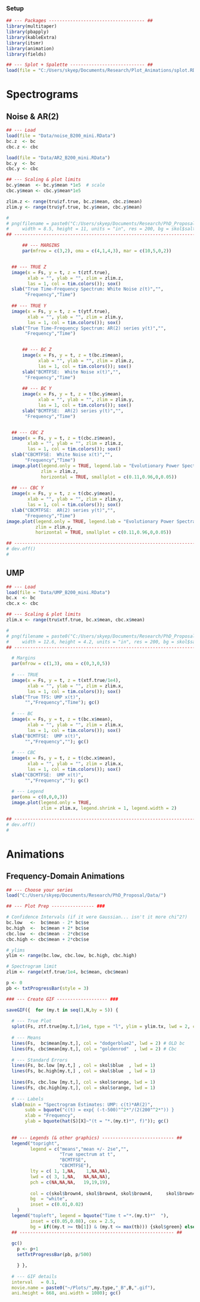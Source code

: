 ### Setup

```r
## --- Packages ------------------------------------ ##
library(multitaper)
library(pbapply)
library(kableExtra)
library(itsmr)
library(animation)
library(fields)

## --- Splot + Spalette ---------------------------- ##
load(file = "C:/Users/skyep/Documents/Research/Plot_Animations/splot.RData")
```




# Spectrograms

## Noise \& AR(2)

```r
## --- Load 
load(file = "Data/noise_B200_mini.RData")
bc.z  <- bc
cbc.z <- cbc

load(file = "Data/AR2_B200_mini.RData")
bc.y  <- bc
cbc.y <- cbc

## --- Scaling & plot limits
bc.y$mean  <- bc.y$mean *1e5  # scale
cbc.y$mean <- cbc.y$mean*1e5

zlim.z <- range(tru$zf.true, bc.z$mean, cbc.z$mean)
zlim.y <- range(tru$yf.true, bc.y$mean, cbc.y$mean)
```

```r
# 
# png(filename = paste0("C:/Users/skyep/Documents/Research/PhD_Proposal/Plots/sgrams_Noise-AR2_B",B,".png"),
#     width = 8.5, height = 11, units = "in", res = 200, bg = skol$salt, pointsize = 8)
## ----------------------------------------------------------------------------------

      ## --- MARGINS
      par(mfrow = c(3,2), oma = c(4,1,4,3), mar = c(10,5,0,2))


  ## --- TRUE Z 
  image(x = Fs, y = t, z = t(ztf.true),
        xlab = "", ylab = "", zlim = zlim.z,
        las = 1, col = tim.colors()); sox()
  slab("True Time-Frequency Spectrum: White Noise z(t)","",
       "Frequency","Time")
  
  ## --- TRUE Y
  image(x = Fs, y = t, z = t(ytf.true),
        xlab = "", ylab = "", zlim = zlim.y,
        las = 1, col = tim.colors()); sox()
  slab("True Time-Frequency Spectrum: AR(2) series y(t)","",
       "Frequency","Time")


      ## --- BC Z
      image(x = Fs, y = t, z = t(bc.z$mean),
            xlab = "", ylab = "", zlim = zlim.z,
            las = 1, col = tim.colors()); sox()
      slab("BCMTFSE:  White Noise x(t)","",
       "Frequency","Time")
      
      ## --- BC Y
      image(x = Fs, y = t, z = t(bc.y$mean),
            xlab = "", ylab = "", zlim = zlim.y,
            las = 1, col = tim.colors()); sox()
      slab("BCMTFSE:  AR(2) series y(t)","",
       "Frequency","Time")


  ## --- CBC Z
  image(x = Fs, y = t, z = t(cbc.z$mean),
        xlab = "", ylab = "", zlim = zlim.z,
        las = 1, col = tim.colors()); sox()
  slab("CBCMTFSE:  White Noise x(t)","",
       "Frequency","Time")
  image.plot(legend.only = TRUE, legend.lab = "Evolutionary Power Spectral Density", legend.line = 1,
             zlim = zlim.z,
             horizontal = TRUE, smallplot = c(0.11,0.96,0,0.05))
  
  ## --- CBC Y
  image(x = Fs, y = t, z = t(cbc.y$mean),
        xlab = "", ylab = "", zlim = zlim.y,
        las = 1, col = tim.colors()); sox()
  slab("CBCMTFSE:  AR(2) series y(t)","",
       "Frequency","Time")
image.plot(legend.only = TRUE, legend.lab = "Evolutionary Power Spectral Density", legend.line = 1,
           zlim = zlim.y,
           horizontal = TRUE, smallplot = c(0.11,0.96,0,0.05))

## ----------------------------------------------------------------------------------
# dev.off()
# 
```



## UMP

```r
## --- Load 
load(file = "Data/UMP_B200_mini.RData")
bc.x  <- bc
cbc.x <- cbc

## --- Scaling & plot limits
zlim.x <- range(tru$xtf.true, bc.x$mean, cbc.x$mean)
```

```r
# 
# png(filename = paste0("C:/Users/skyep/Documents/Research/PhD_Proposal/Plots/sgrams_UMP_B",B,".png"),
#     width = 12.6, height = 4.2, units = "in", res = 200, bg = skol$salt, pointsize = 8)
## ----------------------------------------------------------------------------------

  # Margins
  par(mfrow = c(1,3), oma = c(0,3,0,5))
  
  # --- TRUE
  image(x = Fs, y = t, z = t(xtf.true/1e4),
        xlab = "", ylab = "", zlim = zlim.x,
        las = 1, col = tim.colors()); sox()
  slab("True TFS: UMP x(t)",
       "","Frequency","Time"); gc()
  
  # --- BC
  image(x = Fs, y = t, z = t(bc.x$mean),
        xlab = "", ylab = "", zlim = zlim.x,
        las = 1, col = tim.colors()); sox()
  slab("BCMTFSE:  UMP x(t)",
       "","Frequency",""); gc()
  
  # --- CBC
  image(x = Fs, y = t, z = t(cbc.x$mean),
        xlab = "", ylab = "", zlim = zlim.x,
        las = 1, col = tim.colors()); sox()
  slab("CBCMTFSE:  UMP x(t)",
       "","Frequency",""); gc()
  
  # --- Legend
  par(oma = c(0,0,0,3))
  image.plot(legend.only = TRUE,
             zlim = zlim.x, legend.shrink = 1, legend.width = 2)

## ----------------------------------------------------------------------------------
# dev.off()
#   
```






# Animations

## Frequency-Domain Animations

```r
## --- Choose your series
load("C:/Users/skyep/Documents/Research/PhD_Proposal/Data/")
```

```r
## --- Plot Prep ---------------- ###

# Confidence Intervals (if it were Gaussian... isn't it more chi^2?)
bc.low   <-  bc$mean - 2* bc$se
bc.high  <-  bc$mean + 2* bc$se
cbc.low  <- cbc$mean - 2*cbc$se
cbc.high <- cbc$mean + 2*cbc$se

# ylims
ylim <- range(bc.low, cbc.low, bc.high, cbc.high)

# Spectrogram limit
zlim <- range(xtf.true/1e4, bc$mean, cbc$mean)
```

```r

p <- 0
pb <- txtProgressBar(style = 3)

### --- Create GIF ------------------- ###

saveGIF({  for (my.t in seq(1,N,by = 5)) {
  
  # --- True Plot
  splot(Fs, ztf.true[my.t,]/1e4, type = "l", ylim = ylim.tx, lwd = 2, colr = "#FCF8F8"); gc()
  
  # --- Means
  lines(Fs,  bc$mean[my.t,], col = "dodgerblue2", lwd = 2) # OLD bc
  lines(Fs, cbc$mean[my.t,], col = "goldenrod"  , lwd = 2) # Cbc  
  
  # --- Standard Errors
  lines(Fs, bc.low [my.t,] , col = skol$blue  , lwd = 1)                     
  lines(Fs, bc.high[my.t,] , col = skol$blue  , lwd = 1)                     
  
  lines(Fs, cbc.low [my.t,], col = skol$orange, lwd = 1)                     
  lines(Fs, cbc.high[my.t,], col = skol$orange, lwd = 1)                     
  
  # --- Labels
  slab(main = "Spectrogram Estimates: UMP: c(t)*AR(2)",
       subb = bquote("c(t) = exp{ (-t-500)"^2*"/(2(200"^2*")) }        Blockwidth B ="~.(B)),
       xlab = "Frequency",
       ylab = bquote(hat(S)[X]~"(t = "*.(my.t)*", f)")); gc()
  
  
  ## --- Legends (& other graphics) --------------------------- ##
  legend("topright",
         legend = c("means","mean +/- 2se","",
                    "True spectrum at t",
                    "BCMTFSE",
                    "CBCMTFSE"),
         lty = c( 1, 1,NA,    1,NA,NA),
         lwd = c( 3, 1,NA,   NA,NA,NA),
         pch = c(NA,NA,NA,   19,19,19),
         
         col = c(skol$brown4, skol$brown4, skol$brown4,     skol$brown4,"dodgerblue2","goldenrod"),
         bg  = "white",
         inset = c(0.01,0.02)
    )
  legend("topleft", legend = bquote("Time t ="*.(my.t)*"  "),
         inset = c(0.05,0.08), cex = 2.5,
         bg = if((my.t >= tb[1]) & (my.t <= max(tb))) {skol$green} else {"#F4A4A8"})
  ## ---------------------------------------------------------- ##  
  
  gc()
    p <- p+1
    setTxtProgressBar(pb, p/500)

    } },
  
  # --- GIF details
  interval   = 0.1,
  movie.name = paste0("~/Plots/",my.type,"_B",B,".gif"),
  ani.height = 668, ani.width = 1080); gc()
```























































